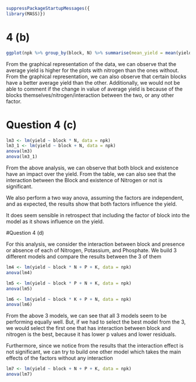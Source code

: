```r
suppressPackageStartupMessages({
library(MASS)})
```
# 4 (b)

```r
ggplot(npk %>% group_by(block, N) %>% summarise(mean_yield = mean(yield)), aes(x = block, y = mean_yield, fill = N)) + geom_bar(stat = "identity", position = "dodge") + theme(axis.text.x = element_text(angle = 0, hjust = 1)) + xlab("Block of plot") + ylab("Average Yield") + ggtitle("Average Yield per plot by Block and Nitrogen")

```
From the graphical representation of the data, we can observe that the average yield is higher for the plots with nitrogen than the ones without. From the graphical representation, we can also observe that certain blocks have a better average yield than the other. Additionally, we would not be able to comment if the change in value of average yield is because of the blocks themselves/nitrogen/interaction between the two, or any other factor.

# Question 4 (c)

```r
lm3 <- lm(yield ~ block * N, data = npk)
lm3_1 <- lm(yield ~ block + N, data = npk)
anova(lm3)
anova(lm3_1)
```

From the above analysis, we can observe that both block and existence have an impact over the yield. From the table, we can also see that the interaction between the Block and existence of Nitrogen or not is significant.

We also perform a two way anova, assuming the factors are independent, and as expected, the results show that both factors influence the yield.

It does seem sensible in retrospect that including the factor of block into the model as it shows influence on the yield.

#Question 4 (d)

For this analysis, we consider the interaction between block and presence or absence of each of Nitrogen, Potassium, and Phosphate. We build 3 different models and compare the results between the 3 of them
```r
lm4 <- lm(yield ~ block * N + P + K, data = npk)
anova(lm4)
```
```r
lm5 <- lm(yield ~ block * P + N + K, data = npk)
anova(lm5)
```
```r
lm6 <- lm(yield ~ block * K + P + N, data = npk)
anova(lm6)
```

From the above 3 models, we can see that all 3 models seem to be performing equally well. But, if we had to select the best model from the 3, we would select the first one that has interaction between block and nitrogen is the best, because it has lower p values and lower residuals.


Furthermore, since we notice from the results that the interaction effect is not significant, we can try to build one other model which takes the main effects of the factors without any interaction

```r

lm7 <- lm(yield ~ block + N + P + K, data = npk)
anova(lm7)
```





